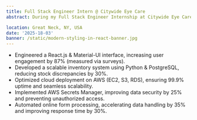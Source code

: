 ```yaml
---
title: Full Stack Engineer Intern @ Citywide Eye Care
abstract: During my Full Stack Engineer Internship at Citywide Eye Care, I designed and deployed a scalable full-stack solution to modernize clinic operations. I developed an interactive, user-friendly interface using React.js and Material-UI, increasing patient engagement by 87% based on user feedback. I implemented an efficient inventory management system with Python and PostgreSQL, reducing stock discrepancies by 30%. Additionally, I optimized AWS cloud services (EC2, S3, RDS) to achieve 99.9% uptime while enhancing data security by integrating AWS Secrets Manager. I also automated online form processing workflows, improving data handling speed by 35% and reducing staff response time by 30%.

location: Great Neck, NY, USA
date: '2025-18-03'
banner: /static/modern-styling-in-react-banner.jpg
---
```


- Engineered a React.js & Material-UI interface, increasing user engagement by 87% (measured via surveys).
- Developed a scalable inventory system using Python & PostgreSQL, reducing stock discrepancies by 30%.
- Optimized cloud deployment on AWS (EC2, S3, RDS), ensuring 99.9% uptime and seamless scalability.
- Implemented AWS Secrets Manager, improving data security by 25% and preventing unauthorized access.
- Automated online form processing, accelerating data handling by 35% and improving response time by 30%.

